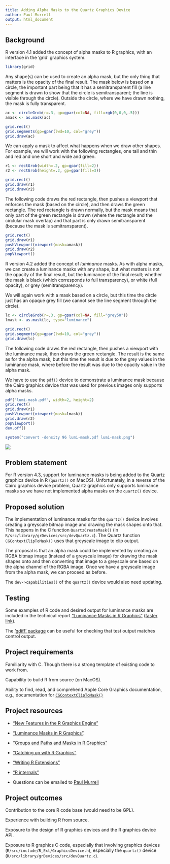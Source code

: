 ```yaml
---
title: Adding Alpha Masks to the Quartz Graphics Device
author: Paul Murrell
output: html_document
---
```


## Background

R version 4.1 added the concept of alpha masks to R graphics, with an interface in the 'grid' graphics system.

```r
library(grid)
```

Any shape(s) can be used to create an alpha mask, but the only thing that matters is the opacity of the final result. The mask below is based on a circle, the important part being that it has a semitransparent fill (a line segment is drawn to show that the circle is semitransparent; the line is visible through the circle). Outside the circle, where we have drawn nothing, the mask is fully transparent.

```r
ac <- circleGrob(r=.3, gp=gpar(col=NA, fill=rgb(0,0,0,.5)))
amask <- as.mask(ac)
```

```r
grid.rect()
grid.segments(gp=gpar(lwd=10, col="grey"))
grid.draw(ac)
```

We can apply a mask to affect what happens when we draw other shapes. For example, we will work with the following rectangles, one tall and thin and red and one short and wide and green.

```r
r1 <- rectGrob(width=.2, gp=gpar(fill=2))
r2 <- rectGrob(height=.2, gp=gpar(fill=3))
```

```r
grid.rect()
grid.draw(r1)
grid.draw(r2)
```

The following code draws the red rectangle, then pushes a viewport that enforces the mask (based on the circle), and then draws the green rectangle. The red rectangle is drawn normally, but the mask means that only part of the green rectangle is drawn (where the rectangle and the circlular mask overlap) and that part is only drawn semitransparent (because the mask is semitransparent).

```r
grid.rect()
grid.draw(r1)
pushViewport(viewport(mask=amask))
grid.draw(r2)
popViewport()
```

R version 4.2 added the concept of *luminance* masks. As with alpha masks, we can create a luminance masks with any shape, but what matters is not the opacity of the final result, but the luminance of the final result; whether the mask is black (which corresponds to full transparency), or white (full opacity), or grey (semitransparency).

We will again work with a mask based on a circle, but this time the circle just has an opaque grey fill (we cannot see the line segment through the circle).

```r
lc <- circleGrob(r=.3, gp=gpar(col=NA, fill="grey50"))
lmask <- as.mask(lc, type="luminance")
```

```r
grid.rect()
grid.segments(gp=gpar(lwd=10, col="grey"))
grid.draw(lc)
```

The following code draws the red rectangle, then pushes a viewport with the luminance mask, then draws the green rectangle. The result is the same as for the alpha mask, but this time the result is due to the grey values in the luminance mask, where before the result was due to the opacity value in the alpha mask.

We have to use the `pdf()` device to demonstrate a luminance mask because the Cairo graphics device that was used for previous images only supports alpha masks.

```r
pdf("lumi-mask.pdf", width=2, height=2)
grid.rect()
grid.draw(r1)
pushViewport(viewport(mask=lmask))
grid.draw(r2)
popViewport()
dev.off()
```

```r
system("convert -density 96 lumi-mask.pdf lumi-mask.png")
```

![](lumi-mask.png)

## Problem statement

For R version 4.3, support for luminance masks is being added to the Quartz graphics device in R (`quartz()` on MacOS). Unfortunately, in a reverse of the Cairo graphics device problem, Quartz graphics only supports luminance masks so we have not implemented alpha masks on the `quartz()` device.

## Proposed solution

The implementation of luminance masks for the `quartz()` device involves creating a greyscale bitmap image and drawing the mask shapes onto that. This happens in the C function `QuartzCreateMask()` (in `R/src/library/grDevices/src/devQuartz.c`). The Quartz function `CGContextClipToMask()` uses that greyscale image to clip output.

The proposal is that an alpha mask could be implemented by creating an RGBA bitmap image (instead of a greyscale image) for drawing the mask shapes onto and then converting that image to a greyscale one based on the alpha channel of the RGBA image. Once we have a greyscale image from the alpha mask, we can proceed as before.

The `dev->capabilities()` of the `quartz()` device would also need updating.

## Testing

Some examples of R code and desired output for luminance masks are included in the technical report ["Luminance Masks in R Graphics"](https://stattech.wordpress.fos.auckland.ac.nz/2021/12/01/2021-04-luminance-masks-in-r-graphics/) ([faster link](https://protect-au.mimecast.com/s/SkAFCq71EMFpz5z7fZ37by?domain=stat.auckland.ac.nz)).

The ['gdiff' package](https://cran.rstudio.com/web/packages/gdiff/) can be useful for checking that test output matches control output.

## Project requirements

Familiarity with C. Though there is a strong template of existing code to work from.

Capability to build R from source (on MacOS).

Ability to find, read, and comprehend Apple Core Graphics documentation, e.g., documentation for [`CGContextClipToMask()`](https://developer.apple.com/documentation/coregraphics/1456497-cgcontextcliptomask)

## Project resources

-   ["New Features in the R Graphics Engine"](https://developer.r-project.org/Blog/public/2020/07/15/new-features-in-the-r-graphics-engine/)

-   ["Luminance Masks in R Graphics"](https://stattech.wordpress.fos.auckland.ac.nz/2021/12/01/2021-04-luminance-masks-in-r-graphics/).

-   ["Groups and Paths and Masks in R Graphics"](https://developer.r-project.org/Blog/public/2021/12/06/groups-and-paths-and-masks-in-r-graphics/index.html)

-   ["Catching up with R Graphics"](https://stattech.wordpress.fos.auckland.ac.nz/2020/07/14/2020-04-catching-up-with-r-graphics/)

-   ["Writing R Extensions"](https://cran.r-project.org/doc/manuals/r-devel/R-exts.html)

-   ["R internals"](https://cran.r-project.org/doc/manuals/r-devel/R-ints.html)

-   Questions can be emailed to [Paul Murrell](mailto:paul@stat.auckland.ac.nz)

## Project outcomes

Contribution to the core R code base (would need to be GPL).

Experience with building R from source.

Exposure to the design of R graphics devices and the R graphics device API.

Exposure to R graphics C code, especially that involving graphics devices (`R/src/include/R_Ext/GraphicsDevice.h`), especially the `quartz()` device (`R/src/library/grDevices/src/devQuartz.c`).
